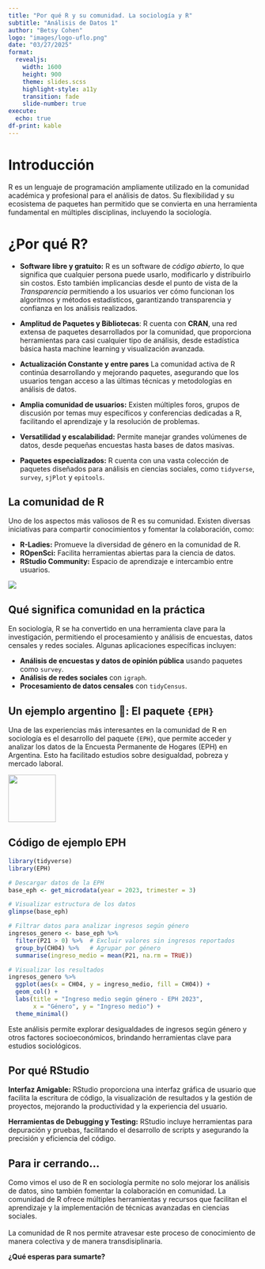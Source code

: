 ```yaml
---
title: "Por qué R y su comunidad. La sociología y R"
subtitle: "Análisis de Datos 1"
author: "Betsy Cohen"
logo: "images/logo-uflo.png"
date: "03/27/2025"
format: 
  revealjs: 
    width: 1600
    height: 900  
    theme: slides.scss
    highlight-style: a11y
    transition: fade
    slide-number: true
execute:
  echo: true
df-print: kable
---
```


# Introducción

R es un lenguaje de programación ampliamente utilizado en la comunidad académica y profesional para el análisis de datos. Su flexibilidad y su ecosistema de paquetes han permitido que se convierta en una herramienta fundamental en múltiples disciplinas, incluyendo la sociología.

# ¿Por qué R? {.smaller}

-   **Software libre y gratuito:** R es un software de *código abierto*, lo que significa que cualquier persona puede usarlo, modificarlo y distribuirlo sin costos. Esto también implicancias desde el punto de vista de la *Transparencia* permitiendo a los usuarios ver cómo funcionan los algoritmos y métodos estadísticos, garantizando transparencia y confianza en los análisis realizados.

-   **Amplitud de Paquetes y Bibliotecas**: R cuenta con **CRAN**, una red extensa de paquetes desarrollados por la comunidad, que proporciona herramientas para casi cualquier tipo de análisis, desde estadística básica hasta machine learning y visualización avanzada.

-   **Actualización Constante y entre pares** La comunidad activa de R continúa desarrollando y mejorando paquetes, asegurando que los usuarios tengan acceso a las últimas técnicas y metodologías en análisis de datos.

-   **Amplia comunidad de usuarios:** Existen múltiples foros, grupos de discusión por temas muy específicos y conferencias dedicadas a R, facilitando el aprendizaje y la resolución de problemas.

-   **Versatilidad y escalabilidad:** Permite manejar grandes volúmenes de datos, desde pequeñas encuestas hasta bases de datos masivas.

-   **Paquetes especializados:** R cuenta con una vasta colección de paquetes diseñados para análisis en ciencias sociales, como `tidyverse`, `survey`, `sjPlot` y `epitools`.

## La comunidad de R

Uno de los aspectos más valiosos de R es su comunidad. Existen diversas iniciativas para compartir conocimientos y fomentar la colaboración, como:

-   **R-Ladies:** Promueve la diversidad de género en la comunidad de R.
-   **ROpenSci:** Facilita herramientas abiertas para la ciencia de datos.
-   **RStudio Community:** Espacio de aprendizaje e intercambio entre usuarios.

![](images/r-comunity.png)

## Qué significa **comunidad** en la práctica

En sociología, R se ha convertido en una herramienta clave para la investigación, permitiendo el procesamiento y análisis de encuestas, datos censales y redes sociales. Algunas aplicaciones específicas incluyen:

-   **Análisis de encuestas y datos de opinión pública** usando paquetes como `survey`.
-   **Análisis de redes sociales** con `igraph`.
-   **Procesamiento de datos censales** con `tidyCensus`.

## Un ejemplo argentino 🧉: El paquete `{EPH}`

Una de las experiencias más interesantes en la comunidad de R en sociología es el desarrollo del paquete `{EPH}`, que permite acceder y analizar los datos de la Encuesta Permanente de Hogares (EPH) en Argentina. Esto ha facilitado estudios sobre desigualdad, pobreza y mercado laboral.

![](images/hex-eph.png){fig-align="left" width="96"}

## Código de ejemplo EPH

``` r
library(tidyverse)
library(EPH)

# Descargar datos de la EPH
base_eph <- get_microdata(year = 2023, trimester = 3)

# Visualizar estructura de los datos
glimpse(base_eph)

# Filtrar datos para analizar ingresos según género
ingresos_genero <- base_eph %>%
  filter(P21 > 0) %>%  # Excluir valores sin ingresos reportados
  group_by(CH04) %>%   # Agrupar por género
  summarise(ingreso_medio = mean(P21, na.rm = TRUE))

# Visualizar los resultados
ingresos_genero %>%
  ggplot(aes(x = CH04, y = ingreso_medio, fill = CH04)) +
  geom_col() +
  labs(title = "Ingreso medio según género - EPH 2023",
       x = "Género", y = "Ingreso medio") +
  theme_minimal()
```

Este análisis permite explorar desigualdades de ingresos según género y otros factores socioeconómicos, brindando herramientas clave para estudios sociológicos.

## Por qué RStudio

**Interfaz Amigable:** RStudio proporciona una interfaz gráfica de usuario que facilita la escritura de código, la visualización de resultados y la gestión de proyectos, mejorando la productividad y la experiencia del usuario.

**Herramientas de Debugging y Testing:** RStudio incluye herramientas para depuración y pruebas, facilitando el desarrollo de scripts y asegurando la precisión y eficiencia del código.

## Para ir cerrando...

Como vimos el uso de R en sociología permite no solo mejorar los análisis de datos, sino también fomentar la colaboración en comunidad. La comunidad de R ofrece múltiples herramientas y recursos que facilitan el aprendizaje y la implementación de técnicas avanzadas en ciencias sociales.\
\
La comunidad de R nos permite atravesar este proceso de conocimiento de manera colectiva y de manera transdisiplinaria.

**¿Qué esperas para sumarte?**
